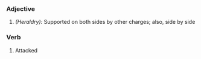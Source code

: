 ===Adjective===
#''(Heraldry):'' Supported on both sides by other charges; also, side by side
===Verb===
#Attacked